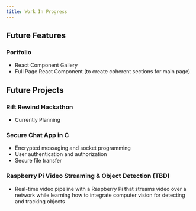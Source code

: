 ```yaml
---
title: Work In Progress
---
```


## Future Features
### Portfolio
 - React Component Gallery
 - Full Page React Component (to create coherent sections for main page)
## Future Projects
### Rift Rewind Hackathon
 - Currently Planning
### Secure Chat App in C
 - Encrypted messaging and socket programming
 - User authentication and authorization
 - Secure file transfer
### Raspberry Pi Video Streaming & Object Detection (TBD)
 - Real-time video pipeline with a Raspberry Pi that streams video over a network while learning how to integrate computer vision for detecting and tracking objects